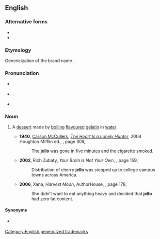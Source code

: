 {{also|Jello|jellõ|Jell-O}}
==English==
{{wikipedia|gelatin dessert}}

===Alternative forms===
* {{l|en|Jell-O}}
* {{l|en|Jello}}

===Etymology===
{{root|en|ine-pro|*gel-}}
Genericization of the brand name {{w|Jell-O}}.

===Pronunciation===
* {{a|GA}} {{IPA|en|/ˈdʒɛloʊ/}}
* {{a|RP}} {{IPA|en|/ˈdʒɛləʊ/}}
* {{rhymes|en|ɛləʊ}}

===Noun===
{{en-noun|-|s}}

# {{lb|en|North America}} A [[dessert]] made by [[boil]]ing [[flavoured]] [[gelatin]] in [[water]]
#* '''1940''', [[w:Carson McCullers|Carson McCullers]], ''[[w:The Heart Is a Lonely Hunter|The Heart Is a Lonely Hunter]]'', 2004 Houghton Mifflin ed., {{ISBN|0618526412}}, page 306,
#*: The '''jello''' was gone in five minutes and the cigarette smoked.
#* '''2002''', Rich Zubaty, ''Your Brain Is Not Your Own'', {{ISBN|1589391306}}, page 159,
#*: Distribution of cherry '''jello''' was stepped up to college campus towns across America.
#* '''2006''', Xana, ''Harvest Moon'', AuthorHouse, {{ISBN|142593000X}}, page 178,
#*: She didn't want to eat anything heavy and decided that '''jello''' had zero fat content.

====Synonyms====
* {{l|en|jelly}} {{q|UK|Ireland}}

[[Category:English genericized trademarks]]